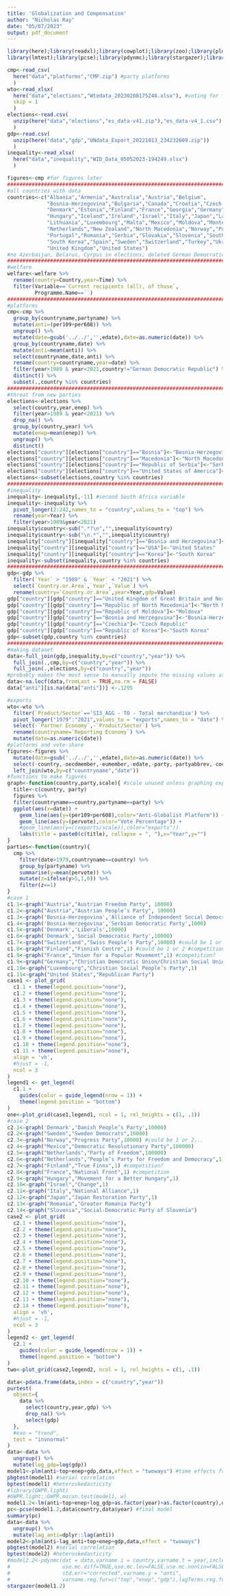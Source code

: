 ```yaml
---
title: 'Globalization and Compensation'
author: "Nicholas Ray"
date: "05/07/2023"
output: pdf_document
---
```

```r
library(here);library(readxl);library(cowplot);library(zoo);library(plm);
library(lmtest);library(pcse);library(pdynmc);library(stargazer);library(tidyverse)
```
```r
cmp<-read_csv(
  here("data","platforms","CMP.zip") #party platforms
  )
wto<-read_xlsx(
  here("data","elections","Wtodata_20230208175246.xlsx"), #voting for figures
  skip = 1
  )
elections<-read.csv(
  unzip(here("data","elections","es_data-v41.zip"),"es_data-v4_1.csv")
  )
gdp<-read.csv(
  unzip(here("data","gdp","UNdata_Export_20221013_234232609.zip"))
  )
inequality<-read_xlsx(
  here("data","inequality","WID_Data_05052023-194249.xlsx")
  )
```
```r
figures<-cmp #for figures later
################################################################################
#all countries with data
countries<-c("Albania","Armenia","Australia","Austria","Belgium",
             "Bosnia-Herzegovina","Bulgaria","Canada","Croatia","Czech Republic",
             "Denmark","Estonia","Finland","France","Georgia","Germany","Greece",
             "Hungary","Iceland","Ireland","Israel","Italy","Japan","Latvia",
             "Lithuania","Luxembourg","Malta","Mexico","Moldova","Montenegro",
             "Netherlands","New Zealand","North Macedonia","Norway","Poland",
             "Portugal","Romania","Serbia","Slovakia","Slovenia","South Africa",
             "South Korea","Spain","Sweden","Switzerland","Turkey","Ukraine",
             "United Kingdom","United States")
#no Azerbaijan, Belarus, Cyrpus in elections; deleted German Democratic Republic and Russia
################################################################################
#welfare
welfare<-welfare %>%
  rename(country=Country,year=Time) %>%
  filter(Variable==`Current recipients (all), of those`,
         Programme.Name==``)
################################################################################
#platforms
cmp<-cmp %>%
  group_by(countryname,partyname) %>%
  mutate(anti=(per109+per608)) %>%
  ungroup() %>%
  mutate(date=gsub('../../','',edate),date=as.numeric(date)) %>%
  group_by(countryname,date) %>%
  mutate(anti=mean(anti)) %>%
  select(countryname,date,anti) %>%
  rename(country=countryname,year=date) %>%
  filter(year>1989 & year<2021,country!="German Democratic Republic") %>%
  distinct() %>%
  subset(.,country %in% countries)
################################################################################
#threat from new parties
elections<-elections %>%
  select(country,year,enep) %>%
  filter(year>1989 & year<2021) %>%
  drop_na() %>%
  group_by(country,year) %>%
  mutate(enep=mean(enep)) %>%
  ungroup() %>%
  distinct()
elections["country"][elections["country"]=="Bosnia"]<-"Bosnia-Herzegovina"
elections["country"][elections["country"]=="Macedonia"]<-"North Macedonia"
elections["country"][elections["country"]=="Republic of Serbia"]<-"Serbia"
elections["country"][elections["country"]=="United States of America"]<-"United States"
elections<-subset(elections,country %in% countries)
################################################################################
#inequality
inequality<-inequality[,-11] #second South Africa variable
inequality<-inequality %>%
  pivot_longer(2:242,names_to = "country",values_to = "top") %>%
  rename(year=Year) %>%
  filter(year>1989&year<2021)
inequality$country<-sub(".*?\n","",inequality$country)
inequality$country<-sub("\n.*","",inequality$country)
inequality["country"][inequality["country"]=="Bosnia and Herzegovina"]<-"Bosnia-Herzegovina"
inequality["country"][inequality["country"]=="USA"]<-"United States"
inequality["country"][inequality["country"]=="Korea"]<-"South Korea"
inequality<-subset(inequality,country %in% countries)
################################################################################
gdp<-gdp %>%
  filter(`Year` > "1989" & `Year` < "2021") %>%
  select(`Country.or.Area`,`Year`,`Value`) %>%
  rename(country=`Country.or.Area`,year=Year,gdp=Value)
gdp["country"][gdp["country"]=="United Kingdom of Great Britain and Northern Ireland"]<-"United Kingdom"
gdp["country"][gdp["country"]=="Republic of North Macedonia"]<-"North Macedonia"
gdp["country"][gdp["country"]=="Republic of Moldova"]<-"Moldova"
gdp["country"][gdp["country"]=="Bosnia and Herzegovina"]<-"Bosnia-Herzegovina"
gdp["country"][gdp["country"]=="Czechia"]<-"Czech Republic"
gdp["country"][gdp["country"]=="Republic of Korea"]<-"South Korea"
gdp<-subset(gdp,country %in% countries)
################################################################################
#making dataset
data<-full_join(gdp,inequality,by=c("country","year")) %>%
  full_join(.,cmp,by=c("country","year")) %>%
  full_join(.,elections,by=c("country","year"))
#probably makes the most sense to manually impute the missing values as the most recent value
data<-na.locf(data,fromLast = TRUE,na.rm = FALSE)
data["anti"][is.na(data["anti"])] <-.1295
```

<!-- Building figures for figure 1 and 2 in paper. -->
```r
#exports
wto<-wto %>%
  filter(`Product/Sector`=='SI3_AGG - TO - Total merchandise') %>%
  pivot_longer("1979":"2021",values_to = "exports",names_to = "date") %>%
  select(-`Partner Economy`,-`Product/Sector`) %>%
  rename(countryname=`Reporting Economy`) %>%
  mutate(date=as.numeric(date))
#platforms and vote-share
figures<-figures %>%
  mutate(date=gsub('../../','',edate),date=as.numeric(date)) %>%
  select(-country,-oecdmember,-eumember,-edate,-party,-partyabbrev,-coderid,-manual,-coderyear,-testresult,-testeditsim,-voteest,-presvote,-progtype,-datasetorigin,-corpusversion,-total,-peruncod) %>%
  left_join(wto,by=c("countryname","date"))
#functions to make figures
graph<-function(country,party,scale){ #scale unused unless graphing exports too
  title<-c(country, party)
  figures %>%
  filter(countryname==country,partyname==party) %>%
  ggplot(aes(x=date)) +
    geom_line(aes(y=(per109+per608),color="Anti-Globalist Platform")) +
    geom_line(aes(y=(pervote),color="Vote Percentage")) +
    #geom_line(aes(y=((exports/scale)),color="exports"))
    labs(title = paste0(c(title), collapse = ", "),x="Year",y="")
}
parties<-function(country){
  cmp %>%
    filter(date>1979,countryname==country) %>%
    group_by(partyname) %>%
    summarise(y=mean(pervote)) %>%
    mutate(z=ifelse(y>5,1,0)) %>%
    filter(z==1)
}
#case 1
c1.1<-graph("Austria","Austrian Freedom Party", 10000)
c1.2<-graph("Austria","Austrian People’s Party", 10000)
c1.3<-graph('Bosnia-Herzegovina','Alliance of Independent Social Democrats',1000)
c1.4<-graph('Bosnia-Herzegovina','Serbian Democratic Party',1000)
c1.5<-graph('Denmark','Liberals',10000)
c1.6<-graph('Denmark','Social Democratic Party',10000)
c1.7<-graph("Switzerland","Swiss People’s Party",10000) #could be 1 or 2...
c1.8<-graph("Finland","Finnish Centre",1) #could be 1 or 2 #competition?
c1.9<-graph("France","Union for a Popular Movement",1) #competition?
c1.9<-graph("Germany","Christian Democratic Union/Christian Social Union",1)
c1.10<-graph("Luxembourg","Christian Social People’s Party",1)
c1.11<-graph("United States","Republican Party")
case1 <- plot_grid(
  c1.1 + theme(legend.position="none"),
  c1.2 + theme(legend.position="none"),
  c1.3 + theme(legend.position="none"),
  c1.4 + theme(legend.position="none"),
  c1.5 + theme(legend.position="none"),
  c1.6 + theme(legend.position="none"),
  c1.7 + theme(legend.position="none"),
  c1.8 + theme(legend.position="none"),
  c1.9 + theme(legend.position="none"),
  c1.10 + theme(legend.position="none"),
  c1.11 + theme(legend.position="none"),
  align = 'vh',
  #hjust = -1,
  ncol = 3
)
legend1 <- get_legend(
  c1.1 + 
    guides(color = guide_legend(nrow = 1)) +
    theme(legend.position = "bottom")
)
one<-plot_grid(case1,legend1, ncol = 1, rel_heights = c(1, .1))
#case 2
c2.1<-graph('Denmark','Danish People’s Party',10000)
c2.2<-graph("Sweden","Sweden Democrats",10000)
c2.3<-graph("Norway","Progress Party",10000) #could be 1 or 2...
c2.4<-graph("Mexico","Democratic Revolutionary Party",100000)
c2.5<-graph("Netherlands","Party of Freedom",100000)
c2.6<-graph("Netherlands","People’s Party for Freedom and Democracy",1)
c2.7<-graph("Finland","True Finns",1) #competition?
c2.8<-graph("France","National Front",1) #competition
c2.9<-graph("Hungary","Movement for a Better Hungary",1)
c2.10<-graph("Israel","Change",1)
c2.11<-graph("Italy","National Alliance",1)
c2.12<-graph("Japan","Japan Restoration Party",1)
c2.13<-graph("Romania","Greater Romania Party")
c2.14<-graph("Slovenia","Social-Democratic Party of Slovenia")
case2 <- plot_grid(
  c2.1 + theme(legend.position="none"),
  c2.2 + theme(legend.position="none"),
  c2.3 + theme(legend.position="none"),
  c2.4 + theme(legend.position="none"),
  c2.5 + theme(legend.position="none"),
  c2.6 + theme(legend.position="none"),
  c2.7 + theme(legend.position="none"),
  c2.8 + theme(legend.position="none"),
  c2.9 + theme(legend.position="none"),
  c2.10 + theme(legend.position="none"),
  c2.11 + theme(legend.position="none"),
  c2.12 + theme(legend.position="none"),
  c2.13 + theme(legend.position="none"),
  c2.14 + theme(legend.position="none"),
  align = 'vh',
  #hjust = -1,
  ncol = 3
)
legend2 <- get_legend(
  c2.1 + 
    guides(color = guide_legend(nrow = 1)) +
    theme(legend.position = "bottom")
)
two<-plot_grid(case2,legend2, ncol = 1, rel_heights = c(1, .1))
```

```r
data<-pdata.frame(data,index = c("country","year"))
purtest(
  object={
    data %>%
      select(country,year,gdp) %>%
      drop_na() %>%
      select(gdp)
  },
  #exo = "trend",
  test = "invnormal"
)
data<-data %>%
  ungroup() %>%
  mutate(log_gdp=log(gdp))
model1<-plm(anti~top+enep+gdp,data,effect = "twoways") #time effects from purtest, unit effects from plmtest
pbgtest(model1) #serial correlation
bptest(model1) #heteroskedasticity
#library(GWPR.light)
#GWPR.light::GWPR.moran.test(model1, w)
model1.2<-lm(anti~top+enep+log_gdp+as.factor(year)+as.factor(country),data)
pc<-pcse(model1.2,data$country,data$year) #final model
summary(pc)
data<-data %>%
  ungroup() %>%
  mutate(lag_anti=dplyr::lag(anti))
model2<-plm(anti~lag_anti+top+enep+gdp,data,effect = "twoways")
pbgtest(model2) #serial correlation
bptest(model2) #heteroskedasticity
#model2.2<-pdynmc(dat = data,varname.i = country,varname.t = year,include.dum = TRUE,
#                 use.mc.diff=TRUE,use.mc.lev=FALSE,use.mc.nonlin=FALSE,
#                 std.err="corrected",varname.y = "anti",
#                 varname.reg.fur=c("top","enep","gdp"),lagTerms.reg.fur=c(1,1,1))
stargazer(model1.2)
```